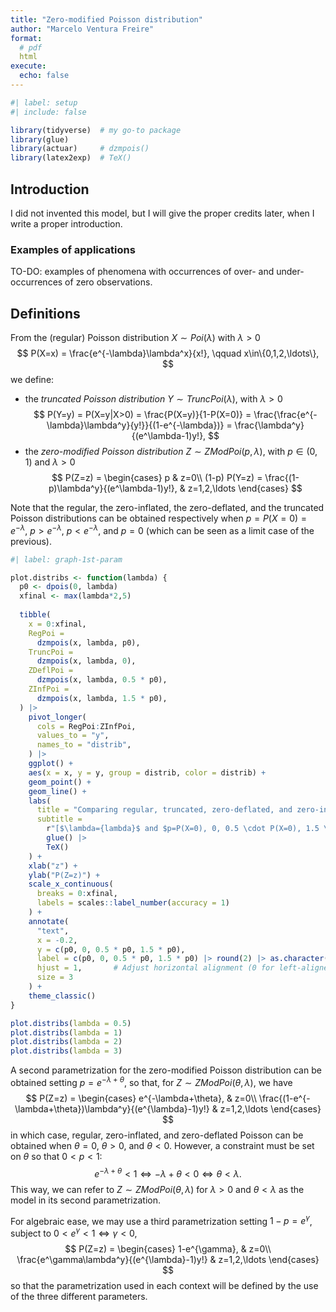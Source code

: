 ```yaml
---
title: "Zero-modified Poisson distribution"
author: "Marcelo Ventura Freire"
format: 
  # pdf
  html
execute: 
  echo: false
---
```


```r
#| label: setup
#| include: false

library(tidyverse)  # my go-to package
library(glue)
library(actuar)     # dzmpois() 
library(latex2exp)  # TeX()
```



## Introduction

I did not invented this model, but I will give the proper credits later, when I write a proper introduction.

### Examples of applications

TO-DO: examples of phenomena with occurrences of over- and under-occurrences of zero observations.



## Definitions

From the (regular) Poisson distribution $X \sim Poi(\lambda)$ with $\lambda>0$
$$
P(X=x) = \frac{e^{-\lambda}\lambda^x}{x!}, \qquad x\in\{0,1,2,\ldots\},
$$
we define:

- the *truncated Poisson distribution* $Y \sim TruncPoi(\lambda)$, with 
  $\lambda>0$
  $$
  P(Y=y) 
    = P(X=y|X>0) 
    = \frac{P(X=y)}{1-P(X=0)}
    = \frac{\frac{e^{-\lambda}\lambda^y}{y!}}{(1-e^{-\lambda})}
    = \frac{\lambda^y}{(e^\lambda-1)y!},
  $$
- the *zero-modified Poisson distribution* $Z \sim ZModPoi(p, \lambda)$, with 
  $p\in(0,1)$ and $\lambda>0$
  $$
  P(Z=z) =
    \begin{cases}
    p 
      & z=0\\
    (1-p) P(Y=z) 
      = \frac{(1-p)\lambda^y}{(e^\lambda-1)y!},
      & z=1,2,\ldots
    \end{cases}
  $$


Note that the regular, the zero-inflated, the zero-deflated, and the truncated Poisson distributions can be obtained respectively when $p=P(X=0)=e^{-\lambda}$, $p>e^{-\lambda}$, $p<e^{-\lambda}$, and $p=0$ (which can be seen as a limit case of the previous).

```r
#| label: graph-1st-param

plot.distribs <- function(lambda) {
  p0 <- dpois(0, lambda)
  xfinal <- max(lambda*2,5)
  
  tibble(
    x = 0:xfinal,
    RegPoi =  
      dzmpois(x, lambda, p0),
    TruncPoi =
      dzmpois(x, lambda, 0),
    ZDeflPoi = 
      dzmpois(x, lambda, 0.5 * p0),
    ZInfPoi = 
      dzmpois(x, lambda, 1.5 * p0),
  ) |> 
    pivot_longer(
      cols = RegPoi:ZInfPoi,
      values_to = "y",
      names_to = "distrib",
    ) |> 
    ggplot() +
    aes(x = x, y = y, group = distrib, color = distrib) +
    geom_point() +
    geom_line() +
    labs(
      title = "Comparing regular, truncated, zero-deflated, and zero-inflated",
      subtitle = 
        r"[$\lambda={lambda}$ and $p=P(X=0), 0, 0.5 \cdot P(X=0), 1.5 \cdot P(X=0)]" |> 
        glue() |> 
        TeX()
    ) +
    xlab("z") +
    ylab("P(Z=z)") +
    scale_x_continuous(
      breaks = 0:xfinal,
      labels = scales::label_number(accuracy = 1)
    ) +
    annotate(
      "text",
      x = -0.2,
      y = c(p0, 0, 0.5 * p0, 1.5 * p0),
      label = c(p0, 0, 0.5 * p0, 1.5 * p0) |> round(2) |> as.character(),
      hjust = 1,       # Adjust horizontal alignment (0 for left-aligned)
      size = 3
    ) +
    theme_classic()
}

plot.distribs(lambda = 0.5)
plot.distribs(lambda = 1)
plot.distribs(lambda = 2)
plot.distribs(lambda = 3)
```



A second parametrization for the zero-modified Poisson distribution can be obtained setting $p=e^{-\lambda+\theta}$, so that, for $Z \sim ZModPoi(\theta, \lambda)$, we have
$$
P(Z=z) = 
\begin{cases}
e^{-\lambda+\theta}, 
  & z=0\\
\frac{(1-e^{-\lambda+\theta})\lambda^y}{(e^{\lambda}-1)y!}
  & z=1,2,\ldots
\end{cases}
$$
in which case, regular, zero-inflated, and zero-deflated Poisson can be obtained when $\theta=0$, $\theta>0$, and $\theta<0$. However, a constraint must be set on $\theta$ so that $0<p<1$:
$$
e^{-\lambda+\theta}<1
  \Leftrightarrow
    -\lambda+\theta<0
  \Leftrightarrow
    \theta<\lambda.
$$
This way, we can refer to $Z \sim ZModPoi(\theta,\lambda)$ for $\lambda>0$ and $\theta<\lambda$ as the model in its second parametrization.

For algebraic ease, we may use a third parametrization setting $1-p=e^\gamma$, subject to $0<e^\gamma<1 \Leftrightarrow \gamma<0$, 
$$
P(Z=z) = 
\begin{cases}
1-e^{\gamma}, 
  & z=0\\
\frac{e^\gamma\lambda^y}{(e^{\lambda}-1)y!}
  & z=1,2,\ldots
\end{cases}
$$
so that the parametrization used in each context will be defined by the use of the three different parameters.






